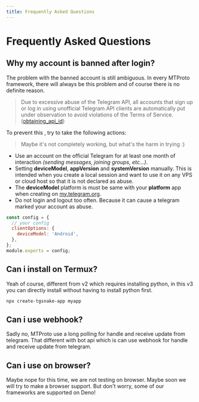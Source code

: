 ```yaml
---
title: Frequently Asked Questions
---
```


# Frequently Asked Questions

## Why my account is banned after login?

The problem with the banned account is still ambiguous. In every MTProto framework, there will always be this problem and of course there is no definite reason.

> Due to excessive abuse of the Telegram API, all accounts that sign up or log in using unofficial Telegram API clients are automatically put under observation to avoid violations of the Terms of Service. ([obtaining_api_id](https://core.telegram.org/api/obtaining_api_id#using-the-api-id))

To prevent this , try to take the following actions:

> Maybe it's not completely working, but what's the harm in trying :)

- Use an account on the official Telegram for at least one month of interaction _(sending messages, joining groups, etc...)_.
- Setting **deviceModel**, **appVersion** and **systemVersion** manually. This is intended when you create a local session and want to use it on any VPS or cloud host so that it is not declared as abuse.
- The **deviceModel** platform is must be same with your **platform** app when creating on [my.telegram.org](https://my.telegram.org/).
- Do not login and logout too often. Because it can cause a telegram marked your account as abuse.

```js {3-5} filename="tgsnake.config.js"
const config = {
  // your config
  clientOptions: {
    deviceModel: 'Android',
  },
};
module.exports = config;
```

## Can i install on Termux?

Yeah of course, different from v2 which requires installing python, in this v3 you can directly install without having to install python first.

```bash
npx create-tgsnake-app myapp
```

## Can i use webhook?

Sadly no, MTProto use a long polling for handle and receive update from telegram. That different with bot api which is can use webhook for handle and receive update from telegram.

## Can i use on browser?

Maybe nope for this time, we are not testing on browser. Maybe soon we will try to make a browser support. But don't worry, some of our frameworks are supported on Deno!
